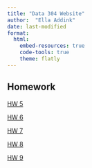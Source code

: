 ```yaml
---
title: "Data 304 Website"
author:  "Ella Addink"
date: last-modified
format: 
  html:
    embed-resources: true 
    code-tools: true
    theme: flatly
---
```


## Homework

[HW 5](Homework/hw_5.html)

[HW 6](Homework/hw_6.html)

[HW 7](Homework/hw_7.html)

[HW 8](Homework/hw_8.html)

[HW 9](Homework/hw_9.html)